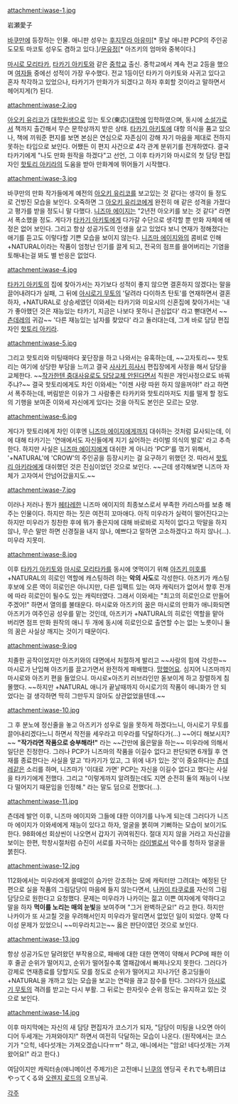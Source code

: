 attachment:iwase-1.jpg

岩瀬愛子

[[바쿠만]]에 등장하는 인물. 애니판 성우는 [[후지무라 아유미]][* 훗날 애니판 PCP의 주인공 도모토 마코토 성우도 겸하고 있다.]/[[문유정]][* 아즈키의 엄마와 중복이다.]

[[마시로 모리타카]], [[타카기 아키토]]와 같은 [[중학교]] 출신. 중학교에서 계속 전교 2등을 했으며 [[여자]]들 중에선 성적이 가장 우수했다. 전교 1등이던 타카기 아키토와 사귀고 있다고 혼자 착각하고 있었으나, 타카기가 만화가가 되겠다고 하자 후회할 것이라고 말하면서 헤어지게(?) 된다.

attachment:iwase-2.jpg

[[아오키 유리코]]가 [[대학원]]생으로 있는 토오(東応)[[대학]]에 입학하였으며, 동시에 [[소설가]]로서 책까지 출간해서 무슨 문학상까지 받은 상태. [[타카기 아키토]]에 대항 의식을 품고 있으나, 책에 끼워준 편지를 보면 본심은 연심으로 자존심이 강해 자기 마음을 제대로 전하지 못하는 타입으로 보인다. 어쨌든 이 편지 사건으로 4각 관계 분위기를 전개하였다. 결국 타카기에게 "나도 만화 원작을 하겠다"고 선언, 그 이후 타카기와 마시로의 첫 담당 편집자인 [[핫토리 아키라]]의 도움을 받아 만화계에 뛰어들기 시작했다.

attachment:iwase-3.jpg

바쿠만의 만화 작가들에게 예전의 [[아오키 유리코]]를 보고있는 것 같다는 생각이 들 정도로 건방진 모습을 보인다. 오죽하면 그 [[아오키 유리코]]에게 완전히 애 같은 성격을 가졌다고 평가를 받을 정도니 말 다했다. [[니즈마 에이지]]는 "2년전 아오키를 보는 것 같다" 라면서 폭소했을 정도. 게다가 [[타카기 아키토]]에게 다가갈 수단으로 생각할 뿐 만화 자체에 애정은 없어 보인다. 그리고 항상 성공가도의 인생을 살고 있었다 보니 연재가 정해졌다는 애기를 듣고도 이렇다할 기쁜 모습을 보이지 않는다. [[니즈마 에이지]]와의 콤비로 인해 +NATURAL이라는 작품이 엄청난 인기를 끌게 되고, 전국의 점프를 쓸어버리는 기염을 토해내는걸 봐도 별 반응은 없었다.

attachment:iwase-4.jpg

[[타카기 아키토]]의 집에 찾아가서는 자기보다 성적이 좋지 않으면 결혼하지 않겠다는 말을 끌어내려다가 실패, 그 뒤에 [[아시로기 무토]]의 '달려라 다이하츠 탄토'를 연재하면서 결혼하자, +NATURAL로 상승세였던 이와세는 타카기와 미요시의 신혼집에 찾아가서는 '내가 좋아했던 것은 재능있는 타카기, 지금은 나보다 못하니 관심없다' 라고 뻗대면서 ~~[[츤데레]]의 귀감~~ '다른 재능있는 남자를 찾았다' 라고 둘러대는데, 그게 바로 담당 편집자인 [[핫토리 아키라]].

attachment:iwase-5.jpg

그리고 핫토리와 미팅때마다 꽃단장을 하고 나와서는 유혹하는데, ~~고자토리~~ 핫토리는 여기에 상당한 부담을 느끼고 결국 [[사사키 히사시]] 편집장에게 사정을 해서 담당을 교체한다. ~~[[타카하마 쇼우요|작가한텐 중대사유로도 담당교체 안된다면서]] 직원은 개인사정으로도 바꿔주냐?~~ 결국 핫토리에게도 차인 이와세는 "이젠 사랑 따윈 하지 않을꺼야!" 라고 하면서 폭주하는데, 버림받은 이유가 그 사람좋은 타카키와 핫토리마저도 치를 떨게 할 정도의 기행을 보여준 이와세 자신에게 있다는 것을 아직도 본인은 모르는 모양.

attachment:iwase-6.jpg

게다가 핫토리에게 차인 이후엔 [[니즈마 에이지]]에게까지 대쉬하는 것처럼 묘사되는데, 이에 대해 타카기는 '연애에서도 자신들에게 지기 싫어하는 라이벌 의식의 발로' 라고 추측한다. 하지만 사실은 [[니즈마 에이지]]에게 대쉬한 게 아니라 'PCP'를 꺾기 위해서, '+NATURAL'에 'CROW'의 주인공을 등장시키는 걸 요구하기 위했던 것. 따라서 [[핫토리 아키라]]에게 대쉬했던 것은 진심이었던 것으로 보인다. ~~근데 생각해보면 니즈마 자체가 고자여서 안넘어갔을지도.~~ 

attachment:iwase-7.jpg

이러나 저러나 뭔가 [[헤타레]]한 니즈마 에이지의 최종보스로서 부족한 카리스마를 보충 해주는 인물이다. 하지만 하는 짓은 여전히 꼬마애다. 아직 미우라가 실력이 떨어진다고는 하지만 미우라가 칭찬한 후에 뭐가 좋은지에 대해 바로바로 지적이 없다고 막말을 하지 않나, 무슨 말만 하면 신경질을 내지 않나, 예쁘다고 말하면 고소하겠다고 하지 않나(…). 미우라 지못미.

attachment:iwase-8.jpg

이후 [[타카기 아키토]]와 [[마시로 모리타카]]를 동시에 엿먹이기 위해 [[아즈키 미호]]를 +NATURAL의 히로인 역할에 캐스팅하려 하는 '''악의 사도'''로 각성한다. 아즈키가 캐스팅 후보에 오른 역이 히로인은 아니지만, 다른 임팩트 있는 여자 캐릭터가 없어서 향후 전개에 따라 히로인이 될수도 있는 캐릭터였다. 그래서 이와세는 "최고의 히로인으로 만들어주겠어!" 하면서 열의를 불태운다. 마시로와 아즈키의 꿈은 마시로의 만화가 애니화되면 아즈키가 여주인공 성우를 맡는 것인데, 아즈키가 +NATURAL의 히로인 역할을 맡아 버리면 점프 만화 원작의 애니 두 개에 동시에 히로인으로 출연할 수는 없는 노릇이니 둘의 꿈은 사실상 깨지는 것이기 때문이다.

attachment:iwase-9.jpg

치졸한 공작이었지만 아즈키와의 대면에서 처절하게 발리고 ~~사랑의 힘에 각성한~~ 마시로가 난입해 아즈키를 끌고가면서 완전하게 패배했다. [[망했어요]]. 심지어 니즈마까지 마시로와 아즈키 편을 들었으니. 마시로×아즈키 러브라인만 돋보이게 하고 장렬하게 침몰했다. ~~하지만 +NATURAL 애니가 끝날때까지 아시로기의 작품이 애니화가 안 되었다는 걸 생각하면 딱히 그만두지 않아도 상관없었을텐데.~~

attachment:iwase-10.jpg

그 후 분노에 정신줄을 놓고 아즈키가 성우로 일을 못하게 하겠다느니, 아시로기 무토를 끌어내리겠다느니 하면서 작전을 세우라고 미우라를 닥달하다가(…) ~~어디 해보시지?~~ '''"작가라면 작품으로 승부해라!"''' 라는 ~~간만에 옳은말을 하는~~ 미우라에 의해서 일단은 진정한다. 그러나 PCP가 니즈마의 작품을 이길수 없다고 판단되면 6개월 후 연재를 종료한다는 사실을 알고 '타카기가 있고, 그 위에 내가 있는 것'이 중요하다는 [[츤데레]]같은 소리를 하며, 니즈마가 '이대로 가면' PCP는 자신을 이길수 없다고 했다는 사실을 타카기에게 전했다. 그리고 "이렇게까지 알려줬는데도 지면 순전히 둘의 재능이 나보다 떨어지기 때문임을 인정해." 라는 말도 덤으로 전했다(…).

attachment:iwase-11.jpg

츤데레 발언 이후, 니즈마 에이지와 그들에 대한 이야기를 나누게 되는데 그러다가 니즈마 에이지가 이와세에게 재능이 있다고 하자, 얼굴을 붉히며 기뻐하는 모습이 보이기도 한다. 98화에선 회상씬이 나오면서 갑자기 귀여워진다. 절대 지지 않을 거라고 자신감을 보이는 한편, 학창시절처럼 슈진이 서로를 자극하는 [[라이벌]]로서 악수를 청하자 얼굴을 붉힌다.

attachment:iwase-12.jpg

112화에서는 미우라에게 쓸때없이 슴가만 강조하는 모에 캐릭터만 그려대는 예정된 단편으로 실을 작품의 그림담당이 마음에 들지 않는다면서, [[나카이 타쿠로]]를 자신의 그림 담당으로 원한다고 요청했다. 문제는 미우라가 나카이는 젊고 이쁜 여자에게 약하다고 말을 하자 '''먹이를 노리는 매의 눈빛'''을 보여주며 "그거 완벽하군요!" 라고 한다. 하지만 나카이가 또 사고칠 것을 우려해서인지 미우라가 말리면서 없었던 일이 되었다. 양쪽 다 이성 문제가 있었으니 ~~미우라치고는~~ 옳은 판단이였던 것으로 보인다.

attachment:iwase-13.jpg

항상 성공가도만 달려왔던 부작용으로, 패배에 대한 대한 면역이 약해서 PCP에 패한 이후 줄곧 순위가 떨어지고, 순위가 떨어질수록 열패감에서 빠져나오지 못한다. 그러다가 강제로 연재종료를 당할지도 모를 정도로 순위가 떨어지고 지나가던 중고딩들이 +NATURAL을 개까고 있는 모습을 보고는 연락을 끊고 잠수를 탄다. 그러다가 [[아시로기 무토]]의 격려를 받고는 다시 부활. 그 뒤로는 한자릿수 순위 정도는 유지하고 있는 것으로 보인다.

attachment:iwase-14.jpg

이후 마지막에는 자신의 새 담당 편집자가 코스기가 되자, "담당이 미팅을 나오면 아이디어 두세개는 가져와야지!" 하면서 여전히  닥달하는 모습이 나온다. (원작에서는 코스기가 "으힉, 네다섯개는 가져오겠습니다ㅠㅠ" 하고, 애니에서는 "암요! 네다섯개는 가져왔어요!" 라고 한다.)

여담이지만 캐릭터송(애니메이션 주제가)은 고전애니 [[닌쿠]]의 엔딩곡 それでも明日はやってくる와 [[오렌지 로드]]의 오프닝곡. 


[[각주]]
